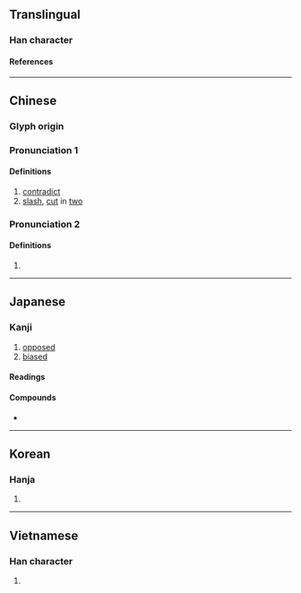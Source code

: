 {{also|刺}}
{{character info}}
==Translingual==

===Han character===
{{Han char|rn=18|rad=刀|as=07|sn=9|four=52900|canj=DLLN|ids=⿰束刂}}

====References====
{{Han ref|kx=0140.140|dkj=02010|dj=0318.050|hdz=10339.060|uh=524C}}

----

==Chinese==
{{zh-forms}}

===Glyph origin===
{{Han etym}}

===Pronunciation 1===
{{zh-pron
|m=là
|c=laat6
|mc=y
|oc=y
|ma=
|cat=v
}}

====Definitions====
{{zh-hanzi}}

# [[contradict]]
# [[slash]], [[cut]] in [[two]]

===Pronunciation 2===
{{zh-pron
|m=lá
|ma=
|cat=v
}}

====Definitions====
{{zh-hanzi}}

# {{zh-alt-form|拉|tr=lá}}

----

==Japanese==

===Kanji===
{{ja-kanji|grade=|rs=刀07}}

# [[opposed]]
# [[biased]]

====Readings====
{{ja-readings
|goon=らち
|kanon=らつ
|kun=もとる
}}

====Compounds====
* {{ja-r|溌剌|はつらつ}}

----

==Korean==

===Hanja===
{{ko-hanja|hangeul=[[랄]]|rv=ral|mr=ral}}

# {{rfdef|ko|sort=刀07}}

----

==Vietnamese==

===Han character===
{{vi-readings|rs=刀07|reading=[[lạp]], [[lạt]]}}

# {{rfdef|vi|sort=刀07}}

{{cln|vi|Han tu}}